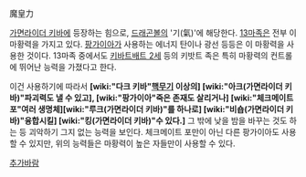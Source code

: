 魔皇力

[[가면라이더 키바]]에 등장하는 힘으로, [[드래곤볼]]의 '기(氣)'에 해당한다. [[13마족]]은 전부 이 마황력을 가지고 있다. [[팡가이아]]가 사용하는 에너지 탄이나 광선 등등은 이 마황력을 사용한 것이다. 13마족 중에서도 [[키바트배트 2세]] 등의 키밧트 족은 특히 마황력의 컨트롤에 뛰어난 능력을 가졌다고 한다.

이건 사용하기에 따라서 '''[wiki:"다크 키바"[[핵무기]] 이상의] [wiki:"아크(가면라이더 키바)"파괴력도 낼 수 있고], [wiki:"팡가이아"죽은 존재도 살리거나] [wiki:"체크메이트 포"여러 생명체][wiki:"루크(가면라이더 키바)"를 하나로] [wiki:"비숍(가면라이더 키바)"융합시킬] [wiki:"킹(가면라이더 키바)"수 있다.]''' 그 밖에 낮을 밤을 바꾸는 것도 하는 등 괴악하기 그지 없는 능력을 보인다. 체크메이트 포만이 아닌 다른 팡가이아도 사용할 수 있지만, 위의 능력들은 마황력이 높은 자들만이 사용할 수 있다.

[[추가바람]]
